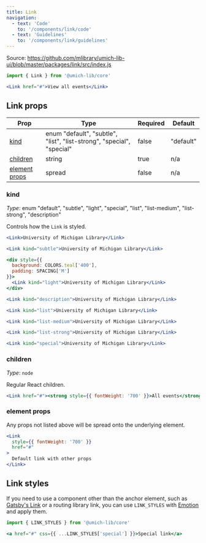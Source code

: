 ```yaml
---
title: Link
navigation:
  - text: 'Code'
    to: '/components/link/code'
  - text: 'Guidelines'
    to: '/components/link/guidelines'
---
```



Source: https://github.com/mlibrary/umich-lib-ui/blob/master/packages/link/src/index.js

```js
import { Link } from '@umich-lib/core'
```

```jsx live=true
<Link href="#">View all events</Link>
```

## Link props

|Prop|Type|Required|Default|
|----|----|--------|-------|
|[kind](#kind)|enum "default", "subtle", "list", "list-strong", "special", "special"|false|"default"|
|[children](#children)|string|true|n/a|
|[element props](#element-props)|spread|false|n/a|

### kind

*Type*: enum "default", "subtle", "light", "special", "list", "list-medium", "list-strong", "description"

Controls how the `Link` is styled.

```jsx live
<Link>University of Michigan Library</Link>
```

```jsx live
<Link kind="subtle">University of Michigan Library</Link>
```

```jsx live
<div style={{
  background: COLORS.teal['400'],
  padding: SPACING['M']
}}>
  <Link kind="light">University of Michigan Library</Link>
</div>
```

```jsx live
<Link kind="description">University of Michigan Library</Link>
```

```jsx live
<Link kind="list">University of Michigan Library</Link>
```

```jsx live
<Link kind="list-medium">University of Michigan Library</Link>
```

```jsx live
<Link kind="list-strong">University of Michigan Library</Link>
```

```jsx live
<Link kind="special">University of Michigan Library</Link>
```

### children

*Type*: `node`

Regular React children.

```jsx live=true
<Link href="#"><strong style={{ fontWeight: '700' }}>All events</strong></Link>
```

### element props

Any props not listed above will be spread onto the underlying element.

```jsx live=true
<Link
  style={{ fontWeight: '700' }}
  href="#"
>
  Default link with other props
</Link>
```

## Link styles

If you need to use a component other than the anchor element, such as [Gatsby's Link](https://www.gatsbyjs.org/docs/gatsby-link/) or a routing library link, you can use `LINK_STYLES` with [Emotion](https://emotion.sh/docs/) and apply them.

```js
import { LINK_STYLES } from '@umich-lib/core'
```

```jsx
<a href="#" css={{ ...LINK_STYLES['special'] }}>Special link</a>
```